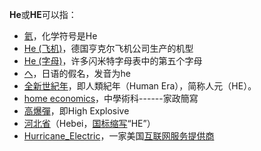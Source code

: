 '''He'''或'''HE'''可以指：

*[[氦|氦]]，化学符号是He
*[[He_(飞机)|He (飞机)]]，德国亨克尔飞机公司生产的机型
*[[He_(字母)|He (字母)]]，许多闪米特字母表中的第五个字母
*[[へ|へ]]，日语的假名，发音为he
*[[全新世紀年|全新世紀年]]，即人類紀年（Human Era），简称人元（HE）。
*[[home_economics|home economics]]，中學術科------家政簡寫
*[[炮彈#高爆彈（HE）|高爆彈]]，即High Explosive
*[[河北省|河北省]]（Hebei，[[ISO_3166-2:CN|国标缩写]]“HE”）
*[[Hurricane_Electric|Hurricane_Electric]]，一家美国[[互联网服务提供商|互联网服务提供商]]
{{disambig|Cat=二字拉丁字母缩写消歧义}}